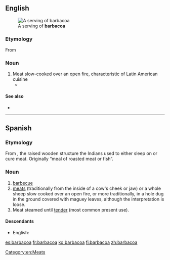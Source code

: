 ==English==
[[File:Barbacoa (en Hidalgo).JPG|thumb|A serving of '''barbacoa''']]
===Etymology===

From {{etyl|es|en}} {{term|lang=es|barbacoa}}

===Noun===
{{en-noun|-}}

# Meat slow-cooked over an open fire, characteristic of Latin American cuisine
#* {{quote-news|year=2004|date=January 16|author=Mike Sula|title=The Cooking Life|work=Chicago Reader|url=https://securesite.chireader.com/cgi-bin/Archive/abridged2.bat?path=2004/040116/RESTBOX
|passage=At first Andablo tried to make '''barbacoa''' with cow heads, but something about American beef didn't taste right. " }}

====See also====
* {{pedialite}}

[[Category:en:Meats]]

----

==Spanish==

===Etymology===
From {{etyl|tnq|es}} {{term|barbakoa||framework of sticks|lang=tnq}}, the raised wooden structure the Indians used to either sleep on or cure meat. Originally “meal of roasted meat or fish”.

===Noun===
{{es-noun|f}}

# [[barbecue]]
# [[meat]]s (traditionally from the inside of a cow's cheek or jaw) or a whole sheep slow cooked over an open fire, or more traditionally, in a hole dug in the ground covered with maguey leaves, although the interpretation is loose.
# Meat steamed until [[tender]] (most common present use).

====Descendants====
* English: {{l/en|barbeque}}

[[es:barbacoa]]
[[fr:barbacoa]]
[[ko:barbacoa]]
[[fi:barbacoa]]
[[zh:barbacoa]]